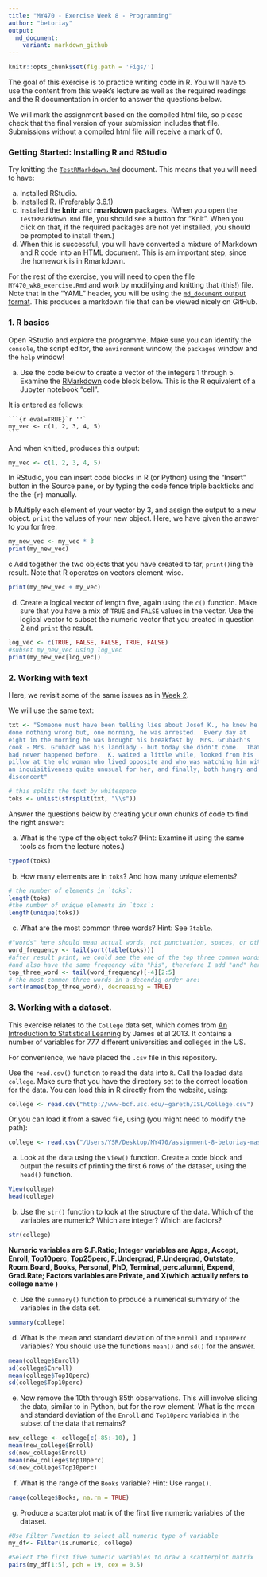 ```yaml
---
title: "MY470 - Exercise Week 8 - Programming"
author: "betoriay"
output: 
  md_document:
    variant: markdown_github
---
```

```r
knitr::opts_chunk$set(fig.path = 'Figs/')
```

The goal of this exercise is to practice writing code in R. You will have to use the content from this week's lecture as well as the required readings and the R documentation in order to answer the questions below.

We will mark the assignment based on the compiled html file, so please check that the final version of your submission includes that file. Submissions without a compiled html file will receive a mark of 0.

### Getting Started: Installing R and RStudio

Try knitting the [`TestRMarkdown.Rmd`](TestRMarkdown.Rmd) document.  This means that you will need to have:

a) Installed RStudio.
b) Installed R.  (Preferably 3.6.1)
c) Installed the **knitr** and **rmarkdown** packages.  (When you open the `TestRMarkdown.Rmd` file, you should see a button for "Knit".  When you click on that, if the required packages are not yet installed, you should be prompted to install them.)
d) When this is successful, you will have converted a mixture of Markdown and R code into an HTML document.  This is am important step, since the homework is in Rmarkdown.

For the rest of the exercise, you will need to open the file `MY470_wk8_exercise.Rmd` and work by modifying and knitting that (this!) file.  Note that in the "YAML" header, you will be using the [`md_document` output format](http://rmarkdown.rstudio.com/markdown_document_format.html).  This produces a markdown file that can be viewed nicely on GitHub. 


### 1. R basics

Open RStudio and explore the programme. Make sure you can identify the `console`, the script editor, the `environment` window, the `packages` window and the `help` window!
  
a) Use the code below to create a vector of the integers 1 through 5.  Examine the [RMarkdown](https://www.rstudio.com/wp-content/uploads/2015/03/rmarkdown-reference.pdf) code block below.  This is the R equivalent of a Jupyter notebook "cell".

It is entered as follows:

    ```{r eval=TRUE}`r ''`
    my_vec <- c(1, 2, 3, 4, 5)
    ```
And when knitted, produces this output:

```r
my_vec <- c(1, 2, 3, 4, 5)
```

In RStudio, you can insert code blocks in R (or Python) using the "Insert" button in the Source pane, or by typing the code fence triple backticks and the the `{r}` manually.


b Multiply each element of your vector by 3, and assign the output to a new object. `print` the values of your new object.  Here, we have given the answer to you for free.

```r
my_new_vec <- my_vec * 3
print(my_new_vec)
```

c Add together the two objects that you have created to far, `print()`ing the result. Note that R operates on vectors element-wise.
```r
print(my_new_vec + my_vec)
```

d) Create a logical vector of length five, again using the `c()` function. Make sure that you have a mix of `TRUE` and `FALSE` values in the vector. Use the logical vector to subset the numeric vector that you created in question 2 and `print` the result.
```r
log_vec <- c(TRUE, FALSE, FALSE, TRUE, FALSE)
#subset my_new_vec using log_vec
print(my_new_vec[log_vec])
```

### 2. Working with text

Here, we revisit some of the same issues as in [Week 2](https://github.com/lse-my470/assignment-2/blob/master/MY470_wk2_assign.ipynb).

We will use the same text:
```r
txt <- "Someone must have been telling lies about Josef K., he knew he had
done nothing wrong but, one morning, he was arrested.  Every day at
eight in the morning he was brought his breakfast by  Mrs. Grubach's
cook - Mrs. Grubach was his landlady - but today she didn't come.  That
had never happened before.  K. waited a little while, looked from his
pillow at the old woman who lived opposite and who was watching him with
an inquisitiveness quite unusual for her, and finally, both hungry and
disconcert"

# this splits the text by whitespace
toks <- unlist(strsplit(txt, "\\s"))
```

Answer the questions below by creating your own chunks of code to find the right answer:

a) What is the type of the object `toks`?  (Hint: Examine it using the same tools as from the lecture notes.)

```r
typeof(toks)
```

b) How many elements are in `toks`? And how many _unique_ elements?

```r
# the number of elements in `toks`:
length(toks)
#the number of unique elements in `toks`:
length(unique(toks))
```

c) What are the most common three words?  Hint: See `?table`.

```r
#"words" here should mean actual words, not punctuation, spaces, or other characters. As required,we do not need to remove them (necessarily) but you should not count them in the answer to this question.
word_frequency <- tail(sort(table(toks)))
#after result print, we could see the one of the top three common words is a space, therefore we shoul eliminate it
#and also have the same frequency with "his", therefore I add "and" here
top_three_word <- tail(word_frequency)[-4][2:5]
# the most common three words in a decendig order are:
sort(names(top_three_word), decreasing = TRUE)
```


### 3. Working with a dataset.

This exercise relates to the `College` data set, which comes from [An Introduction to Statistical Learning](http://www-bcf.usc.edu/~gareth/ISL/data.html) by James et al 2013. It contains a number of variables for 777 different universities and colleges in the US.

For convenience, we have placed the `.csv` file in this repository.

Use the `read.csv()` function to read the data into `R`. Call the loaded data `college`. Make sure that you have the directory set to the correct location for the data.  You can load this in R directly from the website, using:

```r
college <- read.csv("http://www-bcf.usc.edu/~gareth/ISL/College.csv")
```

Or you can load it from a saved file, using (you might need to modify the path):

```r
college <- read.csv("/Users/YSR/Desktop/MY470/assignment-8-betoriay-master/College.csv")
```


a) Look at the data using the `View()` function.  Create a code block and output the results of printing the first 6 rows of the dataset, using the `head()` function.

```r
View(college)
head(college)
```

b) Use the `str()` function to look at the structure of the data. Which of the variables are numeric? Which are integer? Which are factors?

```r
str(college)
```
**Numeric variables are S.F.Ratio; Integer variables are Apps, Accept, Enroll, Top10perc, Top25perc, F.Undergrad, P.Undergrad, Outstate, Room.Board, Books, Personal, PhD, Terminal, perc.alumni, Expend, Grad.Rate; Factors variables are Private, and X(which actually refers to college name )**

c) Use the `summary()` function to produce a numerical summary of the variables in the data set.

```r
summary(college)
```

d) What is the mean and standard deviation of the `Enroll` and `Top10Perc` variables?  You should use the functions `mean()` and `sd()` for the answer.

```r
mean(college$Enroll)
sd(college$Enroll)
mean(college$Top10perc)
sd(college$Top10perc) 
```

e) Now remove the 10th through 85th observations. This will involve slicing the data, similar to in Python, but for the row element. What is the mean and standard deviation of the `Enroll` and `Top10perc` variables in the subset of the data that remains?

```r
new_college <- college[c(-85:-10), ]
mean(new_college$Enroll)
sd(new_college$Enroll)
mean(new_college$Top10perc)
sd(new_college$Top10perc)
```
   
f) What is the range of the `Books` variable?  Hint: Use `range()`.

```r
range(college$Books, na.rm = TRUE)
```

g) Produce a scatterplot matrix of the first five numeric variables of the dataset.
  
```r
#Use Filter Function to select all numeric type of variable
my_df<- Filter(is.numeric, college)

#Select the first five numeric variables to draw a scatterplot matrix
pairs(my_df[1:5], pch = 19, cex = 0.5)

```
